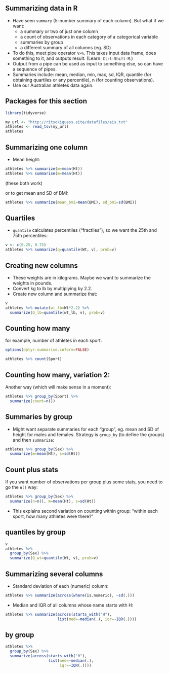 ## Summarizing data in R
- Have seen `summary` (5-number summary of each column). But what
if we want:
  - a summary or two of just one column
  - a count of observations in each category of a categorical variable
  - summaries by group
  - a different summary of all columns (eg. SD)
- To do this, meet pipe operator `%>%`. This takes input data frame,
does something to it, and outputs result. (Learn: `Ctrl-Shift-M`.) 
- Output from a pipe can be used as input to something else, so can
have a sequence of pipes.
- Summaries include: mean, median, min, max, sd, IQR, quantile (for
obtaining quartiles or any percentile), n (for counting observations).
- Use our Australian athletes data again.

## Packages for this section

```r
library(tidyverse)
```

```r
my_url <- "http://ritsokiguess.site/datafiles/ais.txt"
athletes <- read_tsv(my_url)
athletes
```

## Summarizing one column
- Mean height: 

```r
athletes %>% summarize(m=mean(Ht))
athletes %>% summarise(m=mean(Ht))
```

(these both work)

or to get mean and SD of BMI:

```r
athletes %>% summarize(mean_bmi=mean(BMI), sd_bmi=sd(BMI))
```

## Quartiles

- `quantile` calculates percentiles ("fractiles"), so we want the 25th and 75th
percentiles:

```r
v <- c(0.25, 0.75)
athletes %>% summarize(q=quantile(Wt, v), prob=v)
```


## Creating new columns

- These weights are in kilograms. Maybe we want to summarize the
weights in pounds.
- Convert kg to lb by multiplying by 2.2.
- Create new column and summarize that: 

```r
v
athletes %>% mutate(wt_lb=Wt*2.2) %>%
  summarize(Q_lb=quantile(wt_lb, v), prob=v)
```

## Counting how many
for example, number of athletes in
each sport: 

```r
options(dplyr.summarise.inform=FALSE) 
```


```r
athletes %>% count(Sport)
```

## Counting how many, variation 2:

Another way (which will make sense
in a moment):

\small
```r
athletes %>% group_by(Sport) %>%
  summarize(count=n())
```
\normalsize

## Summaries by group
- Might want separate summaries for each “group”, eg. mean and SD
of height for males and females. Strategy is `group_by` (to define the
groups) and then `summarize`: 

```r
athletes %>% group_by(Sex) %>% 
  summarize(m=mean(Ht), s=sd(Ht))
```

## Count plus stats

If you want number of observations per group plus some stats, you need to go the `n()` way:

```r
athletes %>% group_by(Sex) %>% 
  summarize(n=n(), m=mean(Ht), s=sd(Ht))
```

- This explains second variation on counting within group: “within each
sport, how many athletes were there?”

## quantiles by group

```r
v
athletes %>%
  group_by(Sex) %>% 
  summarize(Q_wt=quantile(Wt, v), prob=v)
```


## Summarizing several columns

- Standard deviation of each (numeric) column: 

\small
```r
athletes %>% summarize(across(where(is.numeric), ~sd(.)))
```
\normalsize

- Median and IQR of all columns whose name starts with H: 

\small
```r
athletes %>% summarize(across(starts_with("H"),
                       list(med=~median(.), iqr=~IQR(.))))
```
\normalsize

## by group

```r
athletes %>% 
  group_by(Sex) %>% 
  summarize(across(starts_with("H"), 
                   list(med=~median(.), 
                        iqr=~IQR(.))))
```